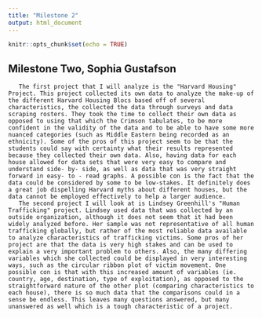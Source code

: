 ```yaml
---
title: "Milestone 2"
output: html_document
---
```


```r
knitr::opts_chunk$set(echo = TRUE)
```

## Milestone Two, Sophia Gustafson    
       The first project that I will analyze is the "Harvard Housing" Project. This project collected its own data to analyze the make-up of the different Harvard Housing Blocs based off of several characteristics, the collected the data through surveys and data scraping rosters. They took the time to collect their own data as opposed to using that which the Crimson tabulates, to be more confident in the validity of the data and to be able to have some more nuanced categories (such as Middle Eastern being recorded as an ethnicity). Some of the pros of this project seem to be that the students could say with certainty what their results represented because they collected their own data. Also, having data for each house allowed for data sets that were very easy to compare and understand side- by- side, as well as data that was very straight forward in easy- to - read graphs. A possible con is the fact that the data could be considered by some to be low-stakes. It definitely does a great job dispelling Harvard myths about different houses, but the data cannot be employed effectively to help a larger audience. 
       The second project I will look at is Lindsey Greenhill's "Human Trafficking" project. Lindsey used data that was collected by an outside organization, although it does not seem that it had been widely analyzed before. Her sample was not representative of all human trafficking globally, but rather of the most reliable data available to analyze characteristics of trafficking victims. Some pros of her project are that the data is very high stakes and can be used to explain a very important problem to others. Also, the many differing variables which she collected could be displayed in very interesting ways, such as the circular ribbon plot of victim movement. One possible con is that with this increased amount of variables (ie. country, age, destination, type of exploitation), as opposed to the straightforward nature of the other plot (comparing characteristics to each house), there is so much data that the comparisons could in a sense be endless. This leaves many questions answered, but many unanswered as well which is a tough characteristic of a project. 
